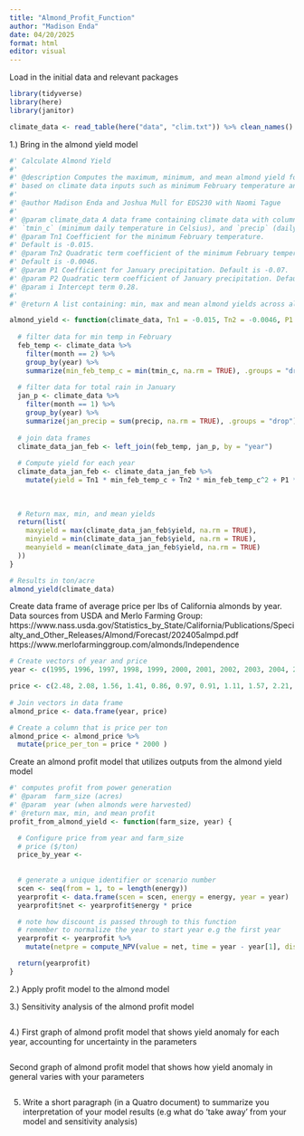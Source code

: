 ```yaml
---
title: "Almond_Profit_Function"
author: "Madison Enda"
date: 04/20/2025
format: html
editor: visual
---
```


Load in the initial data and relevant packages

```r
library(tidyverse)
library(here)
library(janitor)
```

```r
climate_data <- read_table(here("data", "clim.txt")) %>% clean_names()
```


1.) Bring in the almond yield model
```r
#' Calculate Almond Yield
#'
#' @description Computes the maximum, minimum, and mean almond yield for each year 
#' based on climate data inputs such as minimum February temperature and January precipitation.
#'
#' @author Madison Enda and Joshua Mull for EDS230 with Naomi Tague
#' 
#' @param climate_data A data frame containing climate data with columns for `month`, `year`, 
#' `tmin_c` (minimum daily temperature in Celsius), and `precip` (daily precipitation in millimeters).
#' @param Tn1 Coefficient for the minimum February temperature.
#' Default is -0.015.
#' @param Tn2 Quadratic term coefficient of the minimum February temperature.
#' Default is -0.0046.
#' @param P1 Coefficient for January precipitation. Default is -0.07.
#' @param P2 Quadratic term coefficient of January precipitation. Default is 0.0043.
#' @param i Intercept term 0.28.
#'
#' @return A list containing: min, max and mean almond yields across all years 

almond_yield <- function(climate_data, Tn1 = -0.015, Tn2 = -0.0046, P1 = -0.07, P2 = 0.0043, i = 0.28) {
  
  # filter data for min temp in February 
  feb_temp <- climate_data %>%
    filter(month == 2) %>% 
    group_by(year) %>%
    summarize(min_feb_temp_c = min(tmin_c, na.rm = TRUE), .groups = "drop") 
  
  # filter data for total rain in January 
  jan_p <- climate_data %>%
    filter(month == 1) %>% 
    group_by(year) %>% 
    summarize(jan_precip = sum(precip, na.rm = TRUE), .groups = "drop") 
  
  # join data frames 
  climate_data_jan_feb <- left_join(feb_temp, jan_p, by = "year")
  
  # Compute yield for each year
  climate_data_jan_feb <- climate_data_jan_feb %>%
    mutate(yield = Tn1 * min_feb_temp_c + Tn2 * min_feb_temp_c^2 + P1 * jan_precip + P2 * jan_precip^2 + i)
  
  
  
  # Return max, min, and mean yields
  return(list(
    maxyield = max(climate_data_jan_feb$yield, na.rm = TRUE),
    minyield = min(climate_data_jan_feb$yield, na.rm = TRUE),
    meanyield = mean(climate_data_jan_feb$yield, na.rm = TRUE)
  ))
}
```

```r
# Results in ton/acre 
almond_yield(climate_data)
```


Create data frame of average price per lbs of California almonds by year. Data sources from USDA and Merlo Farming Group:
https://www.nass.usda.gov/Statistics_by_State/California/Publications/Specialty_and_Other_Releases/Almond/Forecast/202405almpd.pdf 
https://www.merlofarminggroup.com/almonds/Independence

```r
# Create vectors of year and price
year <- c(1995, 1996, 1997, 1998, 1999, 2000, 2001, 2002, 2003, 2004, 2005, 2006, 2007, 2008, 2009, 2010, 2011, 2012, 2013, 2014, 2015, 2016, 2017, 2018, 2019, 2020, 2021, 2022, 2023, 2024, 2025)

price <- c(2.48, 2.08, 1.56, 1.41, 0.86, 0.97, 0.91, 1.11, 1.57, 2.21, 2.81, 2.06, 1.75, 1.45, 1.65, 1.79, 1.99, 2.58, 3.21, 4.00, 3.13, 2.39, 2.53, 2.50, 2.45, 1.71, 1.86, 1.40, 1.64, 1.91, 2.60)
  
# Join vectors in data frame
almond_price <- data.frame(year, price)

# Create a column that is price per ton
almond_price <- almond_price %>%
  mutate(price_per_ton = price * 2000 )
```

Create an almond profit model that utilizes outputs from the almond yield model
```r
#' computes profit from power generation
#' @param  farm_size (acres)
#' @param  year (when almonds were harvested)
#' @return max, min, and mean profit 
profit_from_almond_yield <- function(farm_size, year) {

  # Configure price from year and farm_size 
  # price ($/ton)
  price_by_year <- 
  
  
  # generate a unique identifier or scenario number
  scen <- seq(from = 1, to = length(energy))
  yearprofit <- data.frame(scen = scen, energy = energy, year = year)
  yearprofit$net <- yearprofit$energy * price

  # note how discount is passed through to this function
  # remember to normalize the year to start year e.g the first year
  yearprofit <- yearprofit %>%
    mutate(netpre = compute_NPV(value = net, time = year - year[1], discount = discount))

  return(yearprofit)
}
```


2.) Apply profit model to the almond model



3.) Sensitivity analysis of the almond profit model

```r

```


4.) First graph of almond profit model that shows yield anomaly for each year, accounting for uncertainty in the parameters

```r

```

Second graph of almond profit model that shows how yield anomaly in general varies with your parameters

```r

```

5. Write a short paragraph (in a Quatro document) to summarize you interpretation of your model results (e.g what do 'take away' from your model and sensitivity analysis)